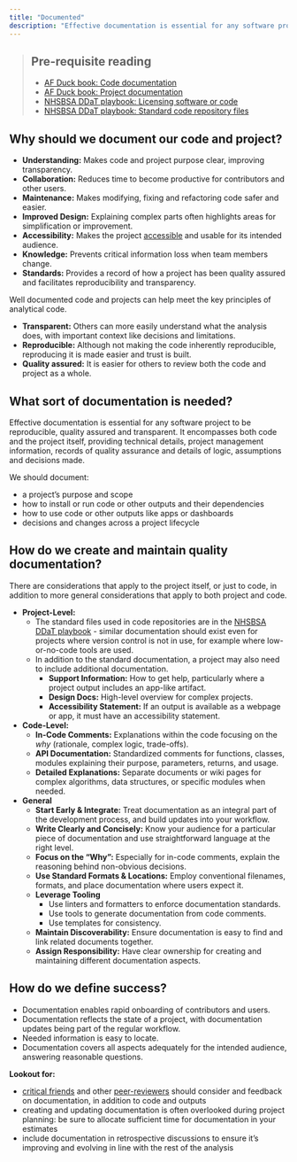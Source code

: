 ```yaml
---
title: "Documented"
description: "Effective documentation is essential for any software project to be reproducible, quality assured and transparent."
---
```


> ## Pre-requisite reading
>
> * [AF Duck book: Code documentation][duck-book-code-doc]
> * [AF Duck book: Project documentation][duck-book-project-doc]
> * [NHSBSA DDaT playbook: Licensing software or code][ddat-playbook-licenses]
> * [NHSBSA DDaT playbook: Standard code repository files][ddat-playbook-dev-doc]

## Why should we document our code and project?

* **Understanding:** Makes code and project purpose clear, improving transparency.
* **Collaboration:** Reduces time to become productive for contributors and other users.
* **Maintenance:** Makes modifying, fixing and refactoring code safer and easier.
* **Improved Design:** Explaining complex parts often highlights areas for simplification or improvement.
* **Accessibility:** Makes the project [accessible][accessible] and usable for its intended audience.
* **Knowledge:** Prevents critical information loss when team members change.
* **Standards:** Provides a record of how a project has been quality assured and facilitates reproducibility and transparency.

Well documented code and projects can help meet the key principles of analytical code.

* **Transparent:** Others can more easily understand what the analysis does, with important context like decisions and limitations.
* **Reproducible:** Although not making the code inherently reproducible, reproducing it is made easier and trust is built.
* **Quality assured:** It is easier for others to review both the code and project as a whole.

## What sort of documentation is needed?

Effective documentation is essential for any software project to be reproducible, quality assured and transparent. It encompasses both code and the project itself, providing technical details, project management information, records of quality assurance and details of logic, assumptions and decisions made.

We should document:

* a project's purpose and scope
* how to install or run code or other outputs and their dependencies
* how to use code or other outputs like apps or dashboards
* decisions and changes across a project lifecycle

## How do we create and maintain quality documentation?

There are considerations that apply to the project itself, or just to code, in addition to more general considerations that apply to both project and code.

* **Project-Level:**
  * The standard files used in code repositories are in the [NHSBSA DDaT playbook][ddat-playbook-dev-doc] - similar documentation should exist even for projects where version control is not in use, for example where low-or-no-code tools are used.
  * In addition to the standard documentation, a project may also need to include additional documentation.
    * **Support Information:** How to get help, particularly where a project output includes an app-like artifact.
    * **Design Docs:** High-level overview for complex projects.
    * **Accessibility Statement:** If an output is available as a webpage or app, it must have an accessibility statement.

* **Code-Level:**
  * **In-Code Comments:** Explanations within the code focusing on the *why* (rationale, complex logic, trade-offs).
  * **API Documentation:** Standardized comments for functions, classes, modules explaining their purpose, parameters, returns, and usage.
  * **Detailed Explanations:** Separate documents or wiki pages for complex algorithms, data structures, or specific modules when needed.

* **General**
  * **Start Early & Integrate:** Treat documentation as an integral part of the development process, and build updates into your workflow.
  * **Write Clearly and Concisely:** Know your audience for a particular piece of documentation and use straightforward language at the right level.
  * **Focus on the "Why":** Especially for in-code comments, explain the reasoning behind non-obvious decisions.
  * **Use Standard Formats & Locations:** Employ conventional filenames, formats, and place documentation where users expect it.
  * **Leverage Tooling**
    * Use linters and formatters to enforce documentation standards.
    * Use tools to generate documentation from code comments.
    * Use templates for consistency.
  * **Maintain Discoverability:** Ensure documentation is easy to find and link related documents together.
  * **Assign Responsibility:** Have clear ownership for creating and maintaining different documentation aspects.

## How do we define success?
	
* Documentation enables rapid onboarding of contributors and users.
* Documentation reflects the state of a project, with documentation updates being part of the regular workflow.
* Needed information is easy to locate.
* Documentation covers all aspects adequately for the intended audience, answering reasonable questions.
	
**Lookout for:**

* [critical friends][critical-friend] and other [peer-reviewers][peer-review] should consider and feedback on documentation, in addition to code and outputs
* creating and updating documentation is often overlooked during project planning: be sure to allocate sufficient time for documentation in your estimates
* include documentation in retrospective discussions to ensure it's improving and evolving in line with the rest of the analysis


[duck-book-code-doc]: https://best-practice-and-impact.github.io/qa-of-code-guidance/code_documentation.html
[duck-book-project-doc]: https://best-practice-and-impact.github.io/qa-of-code-guidance/project_documentation.html
[ddat-playbook-licenses]: https://nhsbsa.github.io/nhsbsa-digital-playbook/development/coding-licences/
[ddat-playbook-dev-doc]: https://nhsbsa.github.io/nhsbsa-digital-playbook/development/dev-documentation/
[accessible]: /guidance/02-develop/pages/02-readable.qmd
[critical-friend]: https://nhsbsa-data-analytics.github.io/nhsbsa-data-science-playbook/guidance/03-analysis/analysis-steps/04-review.html#critical-friend-review
[peer-review]: /guidance/04-peer-review/pages/07-peer-reviewed.qmd
